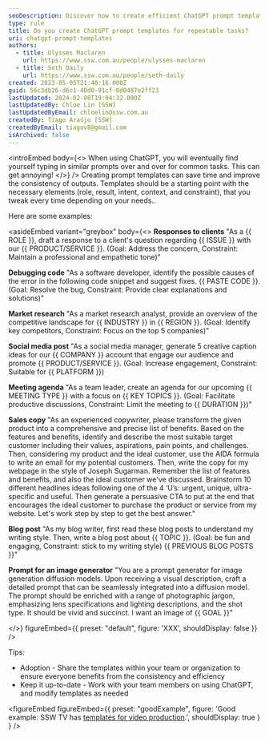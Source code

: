 ```yaml
---
seoDescription: Discover how to create efficient ChatGPT prompt templates for repetitive tasks
type: rule
title: Do you create ChatGPT prompt templates for repeatable tasks?
uri: chatgpt-prompt-templates
authors:
  - title: Ulysses Maclaren
    url: https://www.ssw.com.au/people/ulysses-maclaren
  - title: Seth Daily
    url: https://www.ssw.com.au/people/seth-daily
created: 2023-05-05T21:40:16.000Z
guid: 56c3db26-d6c1-40d0-91cf-8d0487e2ff23
lastUpdated: 2024-02-08T19:04:32.000Z
lastUpdatedBy: Chloe Lin [SSW]
lastUpdatedByEmail: chloelin@ssw.com.au
createdBy: Tiago Araújo [SSW]
createdByEmail: tiagov8@gmail.com
isArchived: false
---
```

<introEmbed
  body={<>
When using ChatGPT, you will eventually find yourself typing in similar prompts over and over for common tasks. This can get annoying!
  </>}
/>
Creating prompt templates can save time and improve the consistency of outputs. Templates should be a starting point with the necessary elements (role, result, intent, context, and constraint), that you tweak every time depending on your needs..

Here are some examples:

<asideEmbed
  variant="greybox"
  body={<>
    **Responses to clients**
   "As a &#123;&#123; ROLE &#125;&#125;, draft a response to a client's question regarding &#123;&#123; ISSUE &#125;&#125; with our &#123;&#123; PRODUCT/SERVICE &#125;&#125;.
   (Goal: Address the concern, Constraint: Maintain a professional and empathetic tone)"

**Debugging code**
   "As a software developer, identify the possible causes of the error in the following code snippet and suggest fixes. &#123;&#123; PASTE CODE &#125;&#125;.
   (Goal: Resolve the bug, Constraint: Provide clear explanations and solutions)"

**Market research**
   "As a market research analyst, provide an overview of the competitive landscape for &#123;&#123; INDUSTRY &#125;&#125; in &#123;&#123; REGION &#125;&#125;.
   (Goal: Identify key competitors, Constraint: Focus on the top 5 companies)"

**Social media post**
   "As a social media manager, generate 5 creative caption ideas for our &#123;&#123; COMPANY &#125;&#125; account that engage our audience and promote &#123;&#123; PRODUCT/SERVICE &#125;&#125;.
   (Goal: Increase engagement, Constraint: Suitable for &#123;&#123; PLATFORM &#125;&#125;)

**Meeting agenda**
   "As a team leader, create an agenda for our upcoming &#123;&#123; MEETING TYPE &#125;&#125; with a focus on &#123;&#123; KEY TOPICS &#125;&#125;.
   (Goal: Facilitate productive discussions, Constraint: Limit the meeting to &#123;&#123; DURATION &#125;&#125;)"

**Sales copy**
   "As an experienced copywriter, please transform the given product into a comprehensive and precise list of benefits. Based on the features and benefits, identify and describe the most suitable target customer including their values, aspirations, pain points, and challenges. Then, considering my product and the ideal customer, use the AIDA formula to write an email for my potential customers. Then, write the copy for my webpage in the style of Joseph Sugarman. Remember the list of features and benefits, and also the ideal customer we've discussed. Brainstorm 10 different headlines ideas following one of the 4 ‘U’s: urgent, unique, ultra-specific and useful. Then generate a persuasive CTA to put at the end that encourages the ideal customer to purchase the product or service from my website. Let's work step by step to get the best answer."

**Blog post**
   "As my blog writer, first read these blog posts to understand my writing style. Then, write a blog post about &#123;&#123; TOPIC &#125;&#125;.
    (Goal: be fun and engaging, Constraint: stick to my writing style)
    &#123;&#123; PREVIOUS BLOG POSTS &#125;&#125;"

**Prompt for an image generator**
   "You are a prompt generator for image generation diffusion models. Upon receiving a visual description, craft a detailed prompt that can be seamlessly integrated into a diffusion model. The prompt should be enriched with a range of photographic jargon, emphasizing lens specifications and lighting descriptions, and the shot type. It should be vivid and succinct. I want an image of &#123;&#123; GOAL &#125;&#125;"

  </>}
  figureEmbed={{
    preset: "default",
    figure: 'XXX',
    shouldDisplay: false
  }}
/>

Tips:

* Adoption - Share the templates within your team or organization to ensure everyone benefits from the consistency and efficiency
* Keep it up-to-date - Work with your team members on using ChatGPT, and modify templates as needed

<figureEmbed figureEmbed={{
  preset: "goodExample",
  figure: 'Good example: SSW TV has [templates for video production](/chatgpt-prompts-for-video-production).',
  shouldDisplay: true
} } />
